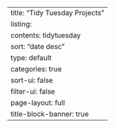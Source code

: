 ---
title: "Tidy Tuesday Projects"
listing:
  contents: tidytuesday
  sort: "date desc"
  type: default
  categories: true
  sort-ui: false
  filter-ui: false
page-layout: full
title-block-banner: true
---